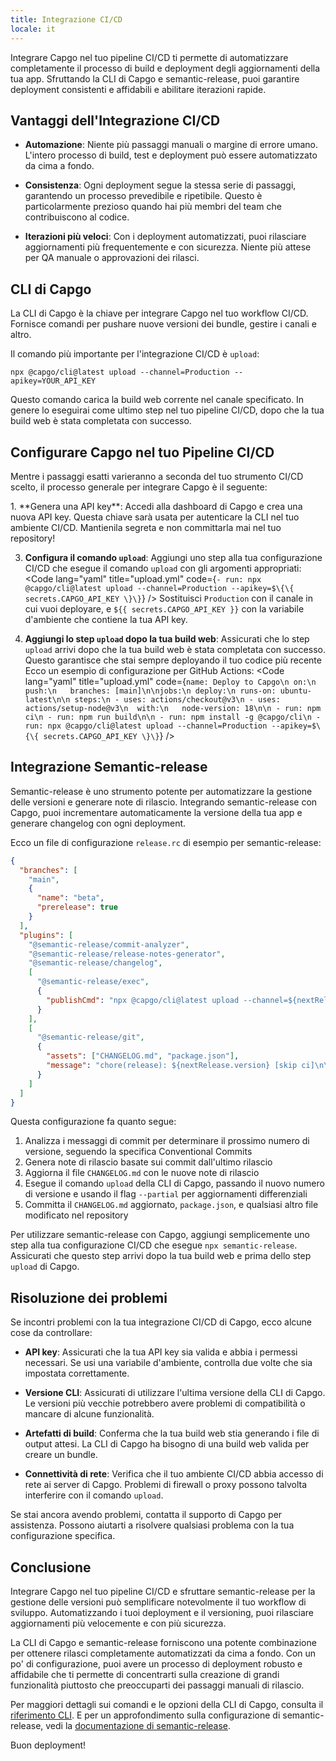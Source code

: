 ```yaml
---
title: Integrazione CI/CD
locale: it
---
```


Integrare Capgo nel tuo pipeline CI/CD ti permette di automatizzare completamente il processo di build e deployment degli aggiornamenti della tua app. Sfruttando la CLI di Capgo e semantic-release, puoi garantire deployment consistenti e affidabili e abilitare iterazioni rapide.

## Vantaggi dell'Integrazione CI/CD

- **Automazione**: Niente più passaggi manuali o margine di errore umano. L'intero processo di build, test e deployment può essere automatizzato da cima a fondo.

- **Consistenza**: Ogni deployment segue la stessa serie di passaggi, garantendo un processo prevedibile e ripetibile. Questo è particolarmente prezioso quando hai più membri del team che contribuiscono al codice.

- **Iterazioni più veloci**: Con i deployment automatizzati, puoi rilasciare aggiornamenti più frequentemente e con sicurezza. Niente più attese per QA manuale o approvazioni dei rilasci.

## CLI di Capgo

La CLI di Capgo è la chiave per integrare Capgo nel tuo workflow CI/CD. Fornisce comandi per pushare nuove versioni dei bundle, gestire i canali e altro.

Il comando più importante per l'integrazione CI/CD è `upload`:

```shell
npx @capgo/cli@latest upload --channel=Production --apikey=YOUR_API_KEY
```

Questo comando carica la build web corrente nel canale specificato. In genere lo eseguirai come ultimo step nel tuo pipeline CI/CD, dopo che la tua build web è stata completata con successo.

## Configurare Capgo nel tuo Pipeline CI/CD

Mentre i passaggi esatti varieranno a seconda del tuo strumento CI/CD scelto, il processo generale per integrare Capgo è il seguente:

<Steps>
1. **Genera una API key**: Accedi alla dashboard di Capgo e crea una nuova API key. Questa chiave sarà usata per autenticare la CLI nel tuo ambiente CI/CD. Mantienila segreta e non committarla mai nel tuo repository!

3. **Configura il comando `upload`**: Aggiungi uno step alla tua configurazione CI/CD che esegue il comando `upload` con gli argomenti appropriati: <Code lang="yaml" title="upload.yml" code={`- run: npx @capgo/cli@latest upload --channel=Production --apikey=$\{\{ secrets.CAPGO_API_KEY \}\}`} />
Sostituisci `Production` con il canale in cui vuoi deployare, e `${{ secrets.CAPGO_API_KEY }}` con la variabile d'ambiente che contiene la tua API key.

4. **Aggiungi lo step `upload` dopo la tua build web**: Assicurati che lo step `upload` arrivi dopo che la tua build web è stata completata con successo. Questo garantisce che stai sempre deployando il tuo codice più recente
  Ecco un esempio di configurazione per GitHub Actions:
<Code lang="yaml" title="upload.yml" code={`name: Deploy to Capgo\n on:\n  push:\n   branches: [main]\n\njobs:\n deploy:\n runs-on: ubuntu-latest\n\n steps:\n - uses: actions/checkout@v3\n - uses: actions/setup-node@v3\n  with:\n   node-version: 18\n\n - run: npm ci\n - run: npm run build\n\n - run: npm install -g @capgo/cli\n - run: npx @capgo/cli@latest upload --channel=Production --apikey=$\{\{ secrets.CAPGO_API_KEY \}\}`} />

</Steps>

## Integrazione Semantic-release

Semantic-release è uno strumento potente per automatizzare la gestione delle versioni e generare note di rilascio. Integrando semantic-release con Capgo, puoi incrementare automaticamente la versione della tua app e generare changelog con ogni deployment.

Ecco un file di configurazione `release.rc` di esempio per semantic-release:

```json
{
  "branches": [
    "main",
    {
      "name": "beta",
      "prerelease": true
    }
  ],
  "plugins": [
    "@semantic-release/commit-analyzer",
    "@semantic-release/release-notes-generator",
    "@semantic-release/changelog",
    [
      "@semantic-release/exec",
      {
        "publishCmd": "npx @capgo/cli@latest upload --channel=${nextRelease.channel} --apikey=YOUR_API_KEY --partial"
      }
    ],
    [
      "@semantic-release/git",
      {
        "assets": ["CHANGELOG.md", "package.json"],
        "message": "chore(release): ${nextRelease.version} [skip ci]\n\n${nextRelease.notes}"
      }
    ]
  ]
}
```

Questa configurazione fa quanto segue:

1. Analizza i messaggi di commit per determinare il prossimo numero di versione, seguendo la specifica Conventional Commits
2. Genera note di rilascio basate sui commit dall'ultimo rilascio
3. Aggiorna il file `CHANGELOG.md` con le nuove note di rilascio
4. Esegue il comando `upload` della CLI di Capgo, passando il nuovo numero di versione e usando il flag `--partial` per aggiornamenti differenziali
5. Committa il `CHANGELOG.md` aggiornato, `package.json`, e qualsiasi altro file modificato nel repository

Per utilizzare semantic-release con Capgo, aggiungi semplicemente uno step alla tua configurazione CI/CD che esegue `npx semantic-release`. Assicurati che questo step arrivi dopo la tua build web e prima dello step `upload` di Capgo.

## Risoluzione dei problemi

Se incontri problemi con la tua integrazione CI/CD di Capgo, ecco alcune cose da controllare:

- **API key**: Assicurati che la tua API key sia valida e abbia i permessi necessari. Se usi una variabile d'ambiente, controlla due volte che sia impostata correttamente.

- **Versione CLI**: Assicurati di utilizzare l'ultima versione della CLI di Capgo. Le versioni più vecchie potrebbero avere problemi di compatibilità o mancare di alcune funzionalità.

- **Artefatti di build**: Conferma che la tua build web stia generando i file di output attesi. La CLI di Capgo ha bisogno di una build web valida per creare un bundle.

- **Connettività di rete**: Verifica che il tuo ambiente CI/CD abbia accesso di rete ai server di Capgo. Problemi di firewall o proxy possono talvolta interferire con il comando `upload`.

Se stai ancora avendo problemi, contatta il supporto di Capgo per assistenza. Possono aiutarti a risolvere qualsiasi problema con la tua configurazione specifica.

## Conclusione

Integrare Capgo nel tuo pipeline CI/CD e sfruttare semantic-release per la gestione delle versioni può semplificare notevolmente il tuo workflow di sviluppo. Automatizzando i tuoi deployment e il versioning, puoi rilasciare aggiornamenti più velocemente e con più sicurezza.

La CLI di Capgo e semantic-release forniscono una potente combinazione per ottenere rilasci completamente automatizzati da cima a fondo. Con un po' di configurazione, puoi avere un processo di deployment robusto e affidabile che ti permette di concentrarti sulla creazione di grandi funzionalità piuttosto che preoccuparti dei passaggi manuali di rilascio.

Per maggiori dettagli sui comandi e le opzioni della CLI di Capgo, consulta il [riferimento CLI](/docs/cli/overview). E per un approfondimento sulla configurazione di semantic-release, vedi la [documentazione di semantic-release](https://github.com/semantic-release/semantic-release).

Buon deployment!